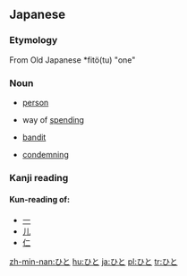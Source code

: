 ==Japanese==
===Etymology===
From Old Japanese *fitö(tu) "one"

===Noun===
{{ja-noun|h|rom=hito}}

*{{ja-def|人}} [[person]]
*{{ja-def|費途}} way of [[spending]]
*{{ja-def|匪徒}} [[bandit]]
*{{ja-def|非と}} [[condemning]]

===Kanji reading===
{{ja-kanjireading|rom=hito}}

====Kun-reading of:====
*[[一]]
*[[儿]]
*[[仁]]

[[zh-min-nan:ひと]]
[[hu:ひと]]
[[ja:ひと]]
[[pl:ひと]]
[[tr:ひと]]
